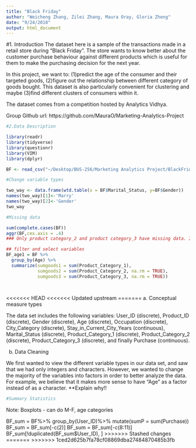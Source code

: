 ```yaml
---
title: "Black Friday"
author: "Weicheng Zhang, Zilei Zhang, Maura Oray, Gloria Zheng"
date: "9/24/2018"
output: html_document
---
```

#1. Introduction 
The dataset here is a sample of the transactions made in a retail store during "Black Friday". The store wants to know better about the customer purchase behaviour against different products which is useful for them to make the purchasing decision for the next year. 

In this project, we want to: (1)predict the age of the consumer and their targeted goods, (2)figure out the relationship between different category of goods bought. This dataset is also particularly convenient for clustering and maybe (3)find different clusters of consumers within it.

The dataset comes from a competition hosted by Analytics Vidhya.

Group Github url: https://github.com/MauraO/Marketing-Analytics-Project

```r

#2.Data Description

library(readr)
library(tidyverse)
library(questionr)
library(VIM)
library(dplyr)

BF <- read_csv("~/Desktop/BUS-256/Marketing Analytics Project/BlackFriday.csv")

#Change variable types

two_way <- data.frame(wtd.table(x = BF$Marital_Status, y=BF$Gender))
names(two_way)[1]<-'Marry'
names(two_way)[2]<-'Gender'
two_way

#Missing data

sum(complete.cases(BF))
aggr(BF,cex.axis = .4)
### Only product category_2 and product category_3 have missing data. It is ok, for individual will not buy all categories. 

## filter and select variables
BF_age1 = BF %>%
  group_by(Age) %>%
  summarize(sumgoods1 = sum(Product_Category_1),
            sumgoods2 = sum(Product_Category_2, na.rm = TRUE),
            sumgoods3 = sum(Product_Category_3, na.rm = TRUE))

  
```
<<<<<<< HEAD
<<<<<<< Updated upstream
=======
a. Conceptual measure types

The data set includes the following variables: User_ID (discrete), Product_ID (discrete), Gender (discrete), Age (discrete), Occupation (discrete), City_Category (discrete), Stay_in_Current_City_Years (continuous), Marital_Status (discrete), Product_Category_1 (discrete), Product_Category_2 (discrete), Product_Category_3 (discrete), and finally Purchase (continuous). 

b. Data Cleaning

We first wanted to view the different variable types in our data set, and saw that we had only integers and characters. However, we wanted to change the majority of the variables into factors in order to better analyze the data. For example, we believe that it makes more sense to have "Age" as a factor instead of as a character. **Explain why!!
```r

#Summary Statistics
```
Note: Boxplots - can do M-F, age categories

BF_sum = BF%>%
  group_by(User_ID)%>%
  mutate(sumP = sum(Purchase))
BF_sum = BF_sum[-c(2)]
BF_sum = BF_sum[-c(8:11)]
BF_sum[!duplicated(BF_sum$User_ID), ]
>>>>>>> Stashed changes
=======
>>>>>>> 1ced2d625b7fa78cf08869dba27484870485b3fb
